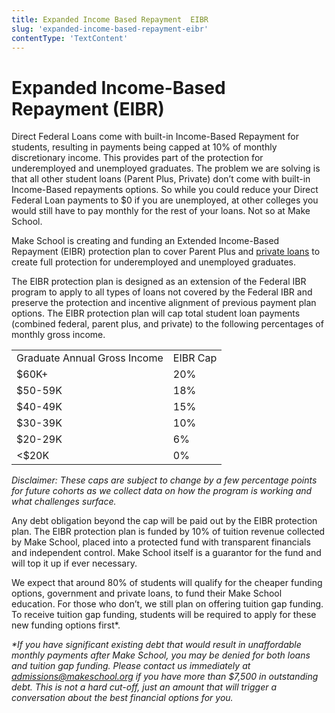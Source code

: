 ```yaml
---
title: Expanded Income Based Repayment  EIBR
slug: 'expanded-income-based-repayment-eibr'
contentType: 'TextContent'
---
```


# Expanded Income-Based Repayment (EIBR)

Direct Federal Loans come with built-in Income-Based Repayment for students, resulting in payments
being capped at 10% of monthly discretionary income. This provides part of the protection for
underemployed and unemployed graduates. The problem we are solving is that all other student loans
(Parent Plus, Private) don’t come with built-in Income-Based repayments options. So while you could
reduce your Direct Federal Loan payments to $0 if you are unemployed, at other colleges you would
still have to pay monthly for the rest of your loans. Not so at Make School.

Make School is creating and funding an Extended Income-Based Repayment (EIBR) protection plan to
cover Parent Plus and
[private loans](../student-financial-aid-policies/student-private-or-personal-loans) to create full
protection for underemployed and unemployed graduates.

The EIBR protection plan is designed as an extension of the Federal IBR program to apply to all
types of loans not covered by the Federal IBR and preserve the protection and incentive alignment of
previous payment plan options. The EIBR protection plan will cap total student loan payments
(combined federal, parent plus, and private) to the following percentages of monthly gross income.

<table>
  <tr>
    <td>Graduate Annual Gross Income</td>
    <td>EIBR Cap</td>
  </tr>
  <tr>
    <td>$60K+</td>
    <td>20%</td>
  </tr>
  <tr>
    <td>$50-59K</td>
    <td>18%</td>
  </tr>
  <tr>
    <td>$40-49K</td>
    <td>15%</td>
  </tr>
  <tr>
    <td>$30-39K</td>
    <td>10%</td>
  </tr>
  <tr>
    <td>$20-29K</td>
    <td>6%</td>
  </tr>
  <tr>
    <td>&lt;$20K</td>
    <td>0%</td>
  </tr>
</table>

_Disclaimer: These caps are subject to change by a few percentage points for future cohorts as we
collect data on how the program is working and what challenges surface._

Any debt obligation beyond the cap will be paid out by the EIBR protection plan. The EIBR protection
plan is funded by 10% of tuition revenue collected by Make School, placed into a protected fund with
transparent financials and independent control. Make School itself is a guarantor for the fund and
will top it up if ever necessary.

We expect that around 80% of students will qualify for the cheaper funding options, government and
private loans, to fund their Make School education. For those who don’t, we still plan on offering
tuition gap funding. To receive tuition gap funding, students will be required to apply for these
new funding options first\*.

_\*If you have significant existing debt that would result in unaffordable monthly payments after
Make School, you may be denied for both loans and tuition gap funding. Please contact us immediately
at [admissions@makeschool.org](mailto:admissions@makeschool.com) if you have more than $7,500 in
outstanding debt. This is not a hard cut-off, just an amount that will trigger a conversation about
the best financial options for you._
